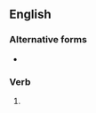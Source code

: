 ==English==

===Alternative forms===
* {{l|en|confœderating}} {{qualifier|archaic}}

===Verb===
{{head|en|present participle}}

# {{present participle of|confederate|lang=en|nocat=1}}